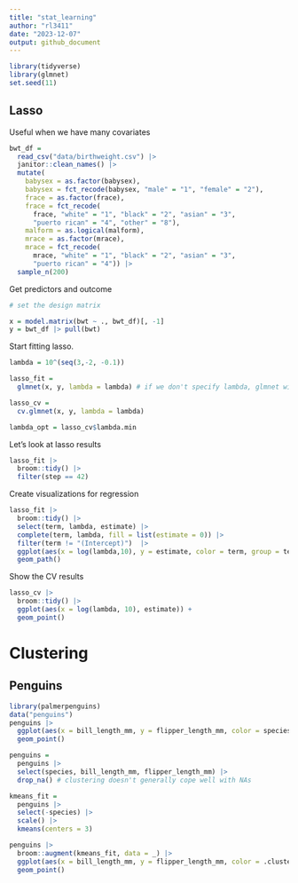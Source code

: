 ```yaml
---
title: "stat_learning"
author: "rl3411"
date: "2023-12-07"
output: github_document
---
```



```r
library(tidyverse)
library(glmnet)
set.seed(11)
```

## Lasso

Useful when we have many covariates

```r
bwt_df = 
  read_csv("data/birthweight.csv") |> 
  janitor::clean_names() |>
  mutate(
    babysex = as.factor(babysex),
    babysex = fct_recode(babysex, "male" = "1", "female" = "2"),
    frace = as.factor(frace),
    frace = fct_recode(
      frace, "white" = "1", "black" = "2", "asian" = "3", 
      "puerto rican" = "4", "other" = "8"),
    malform = as.logical(malform),
    mrace = as.factor(mrace),
    mrace = fct_recode(
      mrace, "white" = "1", "black" = "2", "asian" = "3", 
      "puerto rican" = "4")) |> 
  sample_n(200)
```


Get predictors and outcome

```r
# set the design matrix

x = model.matrix(bwt ~ ., bwt_df)[, -1]
y = bwt_df |> pull(bwt)
```

Start fitting lasso.

```r
lambda = 10^(seq(3,-2, -0.1))

lasso_fit = 
  glmnet(x, y, lambda = lambda) # if we don't specify lambda, glmnet will do it for you (or try to)

lasso_cv = 
  cv.glmnet(x, y, lambda = lambda)

lambda_opt = lasso_cv$lambda.min
```

Let's look at lasso results

```r
lasso_fit |> 
  broom::tidy() |> 
  filter(step == 42)
```

Create visualizations for regression

```r
lasso_fit |> 
  broom::tidy() |> 
  select(term, lambda, estimate) |> 
  complete(term, lambda, fill = list(estimate = 0)) |> 
  filter(term != "(Intercept)")  |> 
  ggplot(aes(x = log(lambda,10), y = estimate, color = term, group = term)) +
  geom_path()
```

Show the CV results

```r
lasso_cv |> 
  broom::tidy() |> 
  ggplot(aes(x = log(lambda, 10), estimate)) +
  geom_point()
```

# Clustering

## Penguins

```r
library(palmerpenguins)
data("penguins")
penguins |> 
  ggplot(aes(x = bill_length_mm, y = flipper_length_mm, color = species)) +
  geom_point()

penguins = 
  penguins |> 
  select(species, bill_length_mm, flipper_length_mm) |> 
  drop_na() # clustering doesn't generally cope well with NAs

kmeans_fit = 
  penguins |> 
  select(-species) |> 
  scale() |> 
  kmeans(centers = 3)

penguins |> 
  broom::augment(kmeans_fit, data = _) |> 
  ggplot(aes(x = bill_length_mm, y = flipper_length_mm, color = .cluster)) +
  geom_point()
```



























